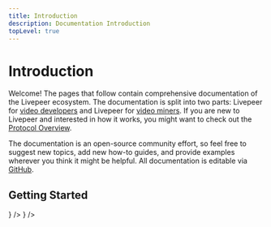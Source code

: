 ```yaml
---
title: Introduction
description: Documentation Introduction
topLevel: true
---
```


# Introduction

Welcome! The pages that follow contain comprehensive documentation of the
Livepeer ecosystem. The documentation is split into two parts: Livepeer for
[video developers](/docs/video-developers/overview) and Livepeer for
[video miners](/docs/video-miners/overview). If you are new to Livepeer and
interested in how it works, you might want to check out the
[Protocol Overview](/docs/protocol/core-concepts/overview).

The documentation is an open-source community effort, so feel free to suggest
new topics, add new how-to guides, and provide examples wherever you think it
might be helpful. All documentation is editable via
[GitHub](https://github.com/livepeer/livepeer-org/tree/master/docs).

## Getting Started

<DocsCardsContainer>
  <DocsCard
    key={1}
    title="For Video Developers"
    description="Build powerful video applications with Livepeer at a fraction of the cost."
    href="/docs/video-developers/overview"
    ctaText="Start"
    icon={
      <svg
        width="56"
        height="56"
        viewBox="0 0 56 56"
        fill="none"
        xmlns="http://www.w3.org/2000/svg">
        <rect width="56" height="56" rx="28" fill="#00EB88" />
        <path
          d="M32.6667 35L39.6667 28L32.6667 21"
          stroke="#131418"
          strokeWidth="1.75"
          strokeLinecap="round"
          strokeLinejoin="round"
        />
        <path
          d="M23.3333 21L16.3333 28L23.3333 35"
          stroke="#131418"
          strokeWidth="1.75"
          strokeLinecap="round"
          strokeLinejoin="round"
        />
      </svg>
    }
  />
  <DocsCard
    key={2}
    title="For Video Miners"
    description="Mine video on the Livepeer network in exchange for ETH."
    href="/docs/video-miners/overview"
    ctaText="Start"
    icon={<IconMine />}
  />
</DocsCardsContainer>
